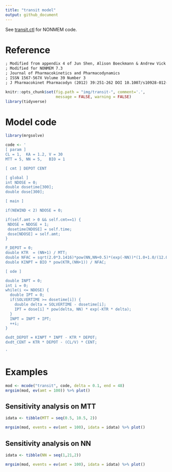 ```yaml
---
title: "transit model"
output: github_document
---
```


See [transit.ctl](transit.ctl) for NONMEM code.

# Reference
```txt
; Modified from appendix 4 of Jun Shen, Alison Boeckmann & Andrew Vick
; Modified for NONMEM 7.3
; Journal of Pharmacokinetics and Pharmacodynamics
; ISSN 1567-567X Volume 39 Number 3
; J Pharmacokinet Pharmacodyn (2012) 39:251-262 DOI 10.1007/s10928-012-9247-3
```


```r
knitr::opts_chunk$set(fig.path = "img/transit-", comment='.', 
                      message = FALSE, warning = FALSE)
library(tidyverse)
```

# Model code
```r
library(mrgsolve)

code <- '
[ param ]
CL = 1,  KA = 1.2, V = 30
MTT = 5, NN = 5,   BIO = 1

[ cmt ] DEPOT CENT

[ global ] 
int NDOSE = 0;
double dosetime[300];
double dose[300];

[ main ] 

if(NEWIND < 2) NDOSE = 0; 

if(self.amt > 0 && self.cmt==1) {
 NDOSE = NDOSE + 1; 
 dosetime[NDOSE] = self.time;
 dose[NDOSE] = self.amt;
}

F_DEPOT = 0; 
double KTR  = (NN+1) / MTT; 
double NFAC = sqrt(2.0*3.1416)*pow(NN,NN+0.5)*(exp(-NN))*(1.0+1.0/(12.0*NN)); 
double KINPT = BIO * pow(KTR,(NN+1)) / NFAC; 

[ ode ] 

double INPT = 0;
int i = 0;
while(i <= NDOSE) {
  double IPT = 0;
  if(SOLVERTIME >= dosetime[i]) {
    double delta = SOLVERTIME - dosetime[i];
    IPT = dose[i] * pow(delta, NN) * exp(-KTR * delta);  
  }
  INPT = INPT + IPT;
  ++i;
}

dxdt_DEPOT = KINPT * INPT - KTR * DEPOT;
dxdt_CENT = KTR * DEPOT - (CL/V) * CENT;

'
```

# Examples

```r
mod <- mcode("transit", code, delta = 0.1, end = 48)
mrgsim(mod, ev(amt = 100)) %>% plot()
```


## Sensitivity analysis on MTT
```r
idata <- tibble(MTT = seq(0.5, 10.5, 2))

mrgsim(mod, events = ev(amt = 100), idata = idata) %>% plot()
```


## Sensitivity analysis on NN
```r
idata <- tibble(NN = seq(1,21,2))

mrgsim(mod, events = ev(amt = 100), idata = idata) %>% plot()
```


